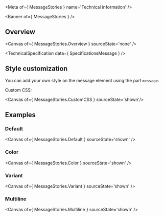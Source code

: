 
<Meta of={ MessageStories } name='Technical information' />

<Banner of={ MessageStories } />

## Overview

<Canvas of={ MessageStories.Overview } sourceState='none' />

<TechnicalSpecification data={ SpecificationsMessage } />

## Style customization

You can add your own style on the message element using the part `message`.

Custom CSS:

<Canvas of={ MessageStories.CustomCSS } sourceState='shown'/>

## Examples

### Default

<Canvas of={ MessageStories.Default } sourceState='shown' />

### Color
<Canvas of={ MessageStories.Color } sourceState='shown' />

### Variant
<Canvas of={ MessageStories.Variant } sourceState='shown' />

### Multiline
<Canvas of={ MessageStories.Multiline } sourceState='shown' />
